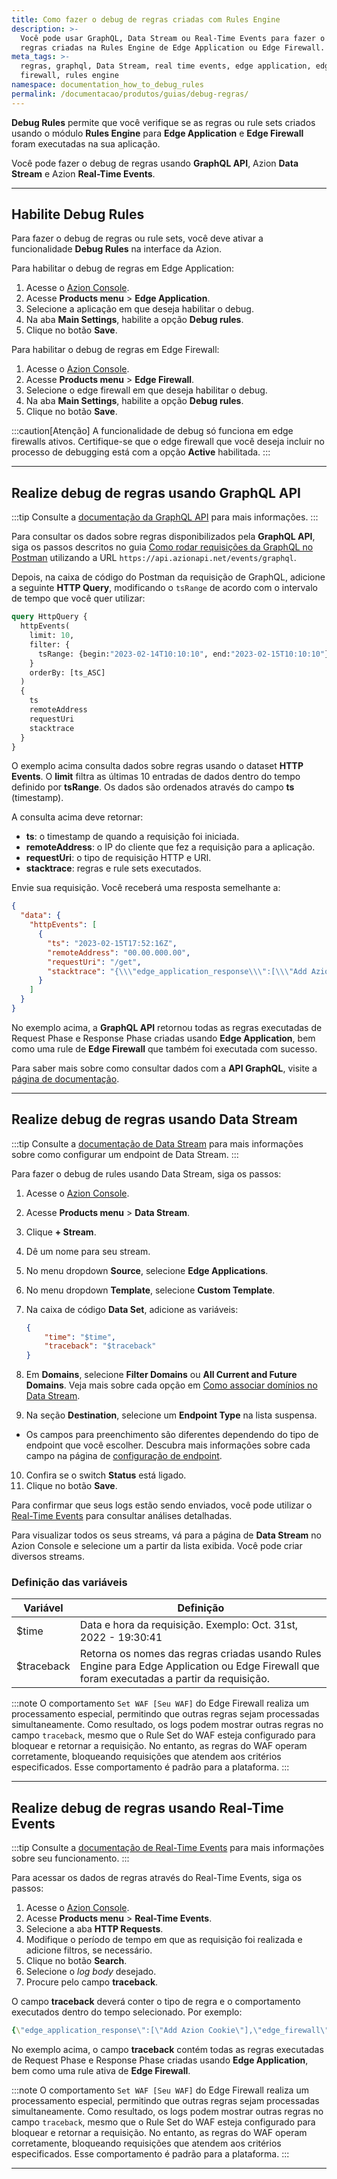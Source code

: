 ```yaml
---
title: Como fazer o debug de regras criadas com Rules Engine
description: >-
  Você pode usar GraphQL, Data Stream ou Real-Time Events para fazer o debug de
  regras criadas na Rules Engine de Edge Application ou Edge Firewall.
meta_tags: >-
  regras, graphql, Data Stream, real time events, edge application, edge
  firewall, rules engine
namespace: documentation_how_to_debug_rules
permalink: /documentacao/produtos/guias/debug-regras/
---
```



<InterfaceNote />

**Debug Rules** permite que você verifique se as regras ou rule sets criados usando o módulo **Rules Engine** para **Edge Application** e **Edge Firewall** foram executadas na sua aplicação.

Você pode fazer o debug de regras usando **GraphQL API**, Azion **Data Stream** e Azion **Real-Time Events**.

<LinkButton link="/pt-br/documentacao/produtos/build/edge-application/rules-engine/" label="Saiba mais sobre Rules Engine" severity="secondary" />

---

## Habilite Debug Rules

Para fazer o debug de regras ou rule sets, você deve ativar a funcionalidade **Debug Rules** na interface da Azion.

Para habilitar o debug de regras em Edge Application:

1. Acesse o [Azion Console](https://console.azion.com).
2. Acesse **Products menu** > **Edge Application**.
3. Selecione a aplicação em que deseja habilitar o debug.
4. Na aba **Main Settings**, habilite a opção **Debug rules**.
5. Clique no botão **Save**.

Para habilitar o debug de regras em Edge Firewall:

1. Acesse o [Azion Console](https://console.azion.com).
2. Acesse **Products menu** > **Edge Firewall**.
3. Selecione o edge firewall em que deseja habilitar o debug.
4. Na aba **Main Settings**, habilite a opção **Debug rules**.
5. Clique no botão **Save**.

:::caution[Atenção]
A funcionalidade de debug só funciona em edge firewalls ativos. Certifique-se que o edge firewall que você deseja incluir no processo de debugging está com a opção **Active** habilitada.
:::

---

## Realize debug de regras usando GraphQL API

:::tip
Consulte a [documentação da GraphQL API](/pt-br/documentacao/devtools/graphql-api/visao-geral/) para mais informações.
:::

Para consultar os dados sobre regras disponibilizados pela **GraphQL API**, siga os passos descritos no guia [Como rodar requisições da GraphQL no Postman](/pt-br/documentacao/produtos/guias/consultar-graphql-postman/) utilizando a URL `https://api.azionapi.net/events/graphql`.

Depois, na caixa de código do Postman da requisição de GraphQL, adicione a seguinte **HTTP Query**, modificando o `tsRange` de acordo com o intervalo de tempo que você quer utilizar:

```graphql
query HttpQuery {
  httpEvents(
    limit: 10,
    filter: {
      tsRange: {begin:"2023-02-14T10:10:10", end:"2023-02-15T10:10:10"}
    }
    orderBy: [ts_ASC]
  ) 
  {
    ts
    remoteAddress
    requestUri
    stacktrace
  }
}
```

O exemplo acima consulta dados sobre regras usando o dataset **HTTP Events**. O **limit** filtra as últimas 10 entradas de dados dentro do tempo definido por **tsRange**. Os dados são ordenados através do campo **ts** (timestamp).

A consulta acima deve retornar:

- **ts**: o timestamp de quando a requisição foi iniciada.
- **remoteAddress**: o IP do cliente que fez a requisição para a aplicação.
- **requestUri**: o tipo de requisição HTTP e URI.
- **stacktrace**: regras e rule sets executados.

Envie sua requisição. Você receberá uma resposta semelhante a:

```json
{
  "data": {
    "httpEvents": [
      {
        "ts": "2023-02-15T17:52:16Z",
        "remoteAddress": "00.00.000.00",
        "requestUri": "/get",
        "stacktrace": "{\\\"edge_application_response\\\":[\\\"Add Azion Cookie\\\"],\\\"edge_firewall\\\":[\\\"Set WAF\\\",\\\"Rate-Limit Root\\\"],\\\"edge_application_request\\\":[\\\"Default Rule\\\",\\\"Test Send Cert to Origin 1\\\",\\\"Test Send Cert to Origin 2\\\"]}"
      }
    ]
  }
}
```

No exemplo acima, a **GraphQL API** retornou todas as regras executadas de Request Phase e Response Phase criadas usando **Edge Application**, bem como uma rule de **Edge Firewall** que também foi executada com sucesso.

Para saber mais sobre como consultar dados com a **API GraphQL**, visite a [página de documentação](/pt-br/documentacao/devtools/graphql-api/recursos/#conjuntos-de-dados).

---

## Realize debug de regras usando Data Stream

:::tip
Consulte a [documentação de Data Stream](/pt-br/documentacao/produtos/observe/data-stream/) para mais informações sobre como configurar um endpoint de Data Stream.
:::

Para fazer o debug de rules usando Data Stream, siga os passos:

1. Acesse o [Azion Console](https://console.azion.com).
2. Acesse **Products menu** > **Data Stream**.
3. Clique **+ Stream**.
4. Dê um nome para seu stream.
5. No menu dropdown **Source**, selecione **Edge Applications**.
6. No menu dropdown **Template**, selecione **Custom Template**.
7. Na caixa de código **Data Set**, adicione as variáveis:

    ```json
    {
        "time": "$time",
        "traceback": "$traceback"
    }
    ```

8. Em **Domains**, selecione **Filter Domains** ou **All Current and Future Domains**. Veja mais sobre cada opção em [Como associar domínios no Data Stream](/pt-br/documentacao/produtos/guias/data-stream-associar-dominios/).
9. Na seção **Destination**, selecione um **Endpoint Type** na lista suspensa.
  - Os campos para preenchimento são diferentes dependendo do tipo de endpoint que você escolher. Descubra mais informações sobre cada campo na página de [configuração de endpoint](/pt-br/documentacao/produtos/observe/data-stream/#endpoints).
10. Confira se o switch **Status** está ligado.
11. Clique no botão **Save**.

Para confirmar que seus logs estão sendo enviados, você pode utilizar o [Real-Time Events](/pt-br/documentacao/produtos/observe/real-time-events/) para consultar análises detalhadas.

Para visualizar todos os seus streams, vá para a página de **Data Stream** no Azion Console e selecione um a partir da lista exibida. Você pode criar diversos streams.

### Definição das variáveis

| Variável | Definição |
| --- | --- |
| $time | Data e hora da requisição. Exemplo: Oct. 31st, 2022 - 19:30:41 |
| $traceback | Retorna os nomes das regras criadas usando Rules Engine para Edge Application ou Edge Firewall que foram executadas a partir da requisição. |

:::note
O comportamento `Set WAF [Seu WAF]` do Edge Firewall realiza um processamento especial, permitindo que outras regras sejam processadas simultaneamente. Como resultado, os logs podem mostrar outras regras no campo `traceback`, mesmo que o Rule Set do WAF esteja configurado para bloquear e retornar a requisição. No entanto, as regras do WAF operam corretamente, bloqueando requisições que atendem aos critérios especificados. Esse comportamento é padrão para a plataforma.
:::

---

## Realize debug de regras usando Real-Time Events

:::tip
Consulte a [documentação de Real-Time Events](/pt-br/documentacao/produtos/observe/real-time-events/) para mais informações sobre seu funcionamento.
:::

Para acessar os dados de regras através do Real-Time Events, siga os passos:

1. Acesse o [Azion Console](https://console.azion.com).
2. Acesse **Products menu** > **Real-Time Events**.
3. Selecione a aba **HTTP Requests**.
4. Modifique o período de tempo em que as requisição foi realizada e adicione filtros, se necessário.
5. Clique no botão **Search**.
6. Selecione o *log body* desejado.
7. Procure pelo campo **traceback**.

O campo **traceback** deverá conter o tipo de regra e o comportamento executados dentro do tempo selecionado. Por exemplo:

```yaml
{\"edge_application_response\":[\"Add Azion Cookie\"],\"edge_firewall\":[\"Set WAF\",\"Rate-Limit Root\"],\"edge_application_request\":[\"Default Rule\",\"Test Send Cert to Origin 1\",\"Test Send Cert to Origin 2\"]}
```

No exemplo acima, o campo **traceback** contém todas as regras executadas de Request Phase e Response Phase criadas usando **Edge Application**, bem como uma rule ativa de **Edge Firewall**.

:::note
O comportamento `Set WAF [Seu WAF]` do Edge Firewall realiza um processamento especial, permitindo que outras regras sejam processadas simultaneamente. Como resultado, os logs podem mostrar outras regras no campo `traceback`, mesmo que o Rule Set do WAF esteja configurado para bloquear e retornar a requisição. No entanto, as regras do WAF operam corretamente, bloqueando requisições que atendem aos critérios especificados. Esse comportamento é padrão para a plataforma.
:::

---